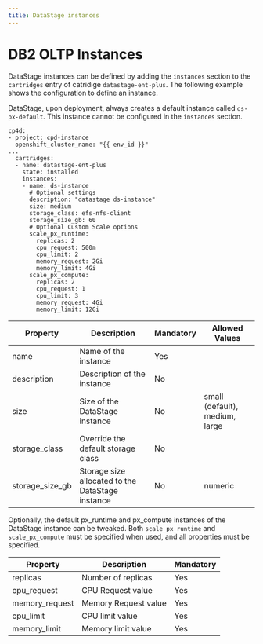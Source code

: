 ```yaml
---
title: DataStage instances
---
```


# DB2 OLTP Instances

DataStage instances can be defined by adding the `instances` section to the `cartridges` entry of catridige `datastage-ent-plus`. The following example shows the configuration to define an instance.

DataStage, upon deployment, always creates a default instance called `ds-px-default`. This instance cannot be configured in the `instances` section. 

```
cp4d:
- project: cpd-instance
  openshift_cluster_name: "{{ env_id }}"
...
  cartridges:
  - name: datastage-ent-plus
    state: installed
    instances:
    - name: ds-instance
      # Optional settings
      description: "datastage ds-instance"
      size: medium
      storage_class: efs-nfs-client
      storage_size_gb: 60
      # Optional Custom Scale options
      scale_px_runtime:
        replicas: 2
        cpu_request: 500m
        cpu_limit: 2
        memory_request: 2Gi
        memory_limit: 4Gi
      scale_px_compute:
        replicas: 2
        cpu_request: 1
        cpu_limit: 3
        memory_request: 4Gi
        memory_limit: 12Gi   
```

| Property | Description | Mandatory | Allowed Values |
| -------- | ----------- | ---------- | ------------- |
| name | Name of the instance | Yes | |
| description | Description of the instance | No | |
| size | Size of the DataStage instance | No | small (default), medium, large |
| storage_class | Override the default storage class | No |  |
| storage_size_gb | Storage size allocated to the DataStage instance | No | numeric |

Optionally, the default px_runtime and px_compute instances of the DataStage instance can be tweaked. Both `scale_px_runtime` and `scale_px_compute` must be specified when used, and all properties must be specified.

| Property | Description | Mandatory | 
| -------- | ----------- | ---------- | 
| replicas | Number of replicas | Yes | 
| cpu_request | CPU Request value | Yes |
| memory_request | Memory Request value | Yes |
| cpu_limit | CPU limit value | Yes |
| memory_limit | Memory limit value | Yes |

